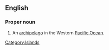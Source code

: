 ==English==
{{wikipedia}}
===Proper noun===
{{en-proper noun|sg=[[Northern]] [[Mariana]] [[islands|Islands]]}}

#An [[archipelago]] in the Western [[Pacific Ocean]].

[[Category:Islands]]